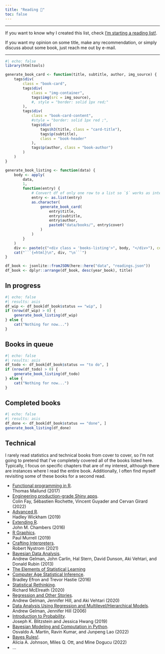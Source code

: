```yaml
---
title: "Reading 📖" 
toc: false
---
```


---

If you want to know why I created this list, check [I'm starting a reading list!](posts/2024-02-01_starting_a_reading_list/index.qmd).

If you want my opinion on some title, make any recommendation, or simply discuss about some book, just reach me out by e-mail.

---

```r
#| echo: false
library(htmltools)

generate_book_card <- function(title, subtitle, author, img_source) {
    tags$div(
        class = "book-card",
        tags$div(
            class = "img-container",
            tags$img(src = img_source),
            #, style = "border: solid 1px red;"
        ),
        tags$div(
            class = "book-card-content",
            #style = "border: solid 1px red ;",
            tags$div(
                tags$h3(title, class = "card-title"),
                tags$p(subtitle),
                class = "book-header"
            ),
            tags$p(author, class = "book-author")
        )
    )
}

generate_book_listing <- function(data) {
    body <- apply(
        data,
        1,
        function(entry) {
            # Convert df of only one row to a list so `$` works as intended
            entry <- as.list(entry)
            as.character(
                generate_book_card(
                    entry$title,
                    entry$subtitle,
                    entry$author,
                    paste0("data/books/", entry$cover)
                )
            )
        }
    )
    div <- paste(c("<div class = 'books-listing'>", body, "</div>"), collapse="\n")
    cat("```{=html}\n", div, "\n```")
}

df_book <- jsonlite::fromJSON(here::here("data", "readings.json"))
df_book <- dplyr::arrange(df_book, desc(year_book), title)
```

## In progress

```r
#| echo: false
#| results: asis
df_wip <- df_book[df_book$status == "wip", ]
if (nrow(df_wip) > 0) {
    generate_book_listing(df_wip)
} else {
    cat("Nothing for now...")
}
```

## Books in queue

```r
#| echo: false
#| results: asis
df_todo <- df_book[df_book$status == "to do", ]
if (nrow(df_todo) > 0) {
    generate_book_listing(df_todo)
} else {
    cat("Nothing for now...")
}
```

## Completed books

```r
#| echo: false
#| results: asis
df_done <- df_book[df_book$status == "done", ]  
generate_book_listing(df_done)
```


## Technical

I rarely read statistics and technical books from cover to cover, so I'm not going to 
pretend that I've completely covered all of the books listed here.
Typically, I focus on specific chapters that are of my interest, although there are instances
where I read the entire book. Additionally, I often find myself revisiting some of these
books for a second read.

- [Functional programming in R](https://link.springer.com/book/10.1007/978-1-4842-2746-6).<br> Thomas Mailund (2017)
- [Engineering production-grade Shiny apps](https://www.routledge.com/Engineering-Production-Grade-Shiny-Apps/Fay-Rochette-Guyader-Girard/p/book/9780367466022). <br> Colin Fay, Sébastien Rochette, Vincent Guyader and Cervan Girard (2022)
- [Advanced R](https://www.routledge.com/Advanced-R-Second-Edition/Wickham/p/book/9780815384571). <br> Hadley Wickham (2019)
- [Extending R](https://www.routledge.com/Extending-R/Chambers/p/book/9781498775717). <br> John M. Chambers (2016)
- [R Graphics](https://www.routledge.com/R-Graphics-Third-Edition/Murrell/p/book/9780367780692). <br> Paul Murrell (2019)
- [Crafting Interpreters](https://craftinginterpreters.com/). <br> Robert Nystrom (2021)
- [Bayesian Data Analysis](http://www.stat.columbia.edu/~gelman/book/). <br> Andrew Gelman, John Carlin, Hal Stern, David Dunson, Aki Vehtari, and Donald Rubin (2013)
- [The Elements of Statistical Learning](https://link.springer.com/book/10.1007/978-0-387-84858-7)
- [Computer Age Statistical Inference](https://www.cambridge.org/core/books/computer-age-statistical-inference/E32C1911ED937D75CE159BBD21684D37). <br> Bradley Efron and Trevor Hastie (2016)
- [Statistical Rethinking](https://xcelab.net/rm/statistical-rethinking/). <br> Richard McElreath (2020)
- [Regression and Other Stories](https://www.cambridge.org/highereducation/books/regression-and-other-stories/DD20DD6C9057118581076E54E40C372C#overview). <br> Andrew Gelman, Jennifer Hill, and Aki Vehtari (2020)
- [Data Analysis Using Regression and Multilevel/Hierarchical Models](http://www.stat.columbia.edu/~gelman/arm/). <br> Andrew Gelman, Jennifer Hill (2006)
- [Introduction to Probability](https://www.routledge.com/Introduction-to-Probability-Second-Edition/Blitzstein-Hwang/p/book/9781138369917). <br> Joseph K. Blitzstein and Jessica Hwang (2019)
- [Bayesian Modeling and Computation in Python](https://www.routledge.com/Bayesian-Modeling-and-Computation-in-Python/Martin-Kumar-Lao/p/book/9780367894368). <br> Osvaldo A. Martin, Ravin Kumar, and Junpeng Lao (2022)
- [Bayes Rules!](https://www.routledge.com/Bayes-Rules-An-Introduction-to-Applied-Bayesian-Modeling/Johnson-Ott-Dogucu/p/book/9780367255398). <br> Alicia A. Johnson, Miles Q. Ott, and Mine Dogucu (2022)
- ...
